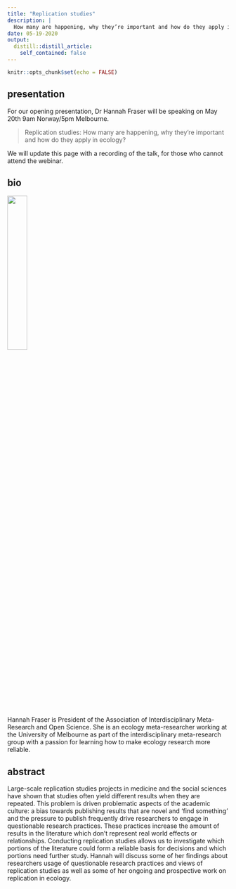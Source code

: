 ```yaml
---
title: "Replication studies"
description: |
  How many are happening, why they’re important and how do they apply in ecology?
date: 05-19-2020
output:
  distill::distill_article:
    self_contained: false
---
```


```r
knitr::opts_chunk$set(echo = FALSE)
```

## presentation 

For our opening presentation, Dr Hannah Fraser will be speaking on May 20th 9am Norway/5pm Melbourne.

> Replication studies: How many are happening, why they’re important and how do they apply in ecology?

We will update this page with a recording of the talk, for those who cannot attend the webinar.

## bio

![](hannah-headshot.png){width=30%}

Hannah Fraser is President of the Association of Interdisciplinary Meta-Research and Open Science. She is an ecology meta-researcher working at the University of Melbourne as part of the interdisciplinary meta-research group with a passion for learning how to make ecology research more reliable. 

## abstract

Large-scale replication studies projects in medicine and the social sciences have shown that studies often yield different results when they are repeated. This problem is driven problematic aspects of the academic culture: a bias towards publishing results that are novel and ‘find something’ and the pressure to publish frequently drive researchers to engage in questionable research practices. These practices increase the amount of results in the literature which don’t represent real world effects or relationships. Conducting replication studies allows us to investigate which portions of the literature could form a reliable basis for decisions and which portions need further study. Hannah will discuss some of her findings about researchers usage of questionable research practices and views of replication studies as well as some of her ongoing and prospective work on replication in ecology.